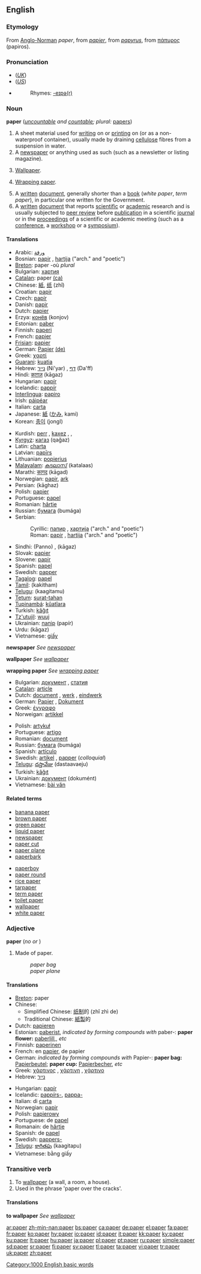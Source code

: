 ==English==
{{wikipedia}}
{{rank|particular|charge|church|604|paper|object|faith|gentleman}}

===Etymology===
From [[Anglo-Norman]] ''paper'', from {{OF.}} ''[[papier]]'', from {{L.}} ''[[papyrus]]'', from {{Gr.}} [[πάπυρος]] (papiros).

===Pronunciation===
*(''[[Received Pronunciation|UK]]'') {{IPA|/ˈpeɪpə/}}
*(''[[General American|US]]'') {{IPA|/ˈpeɪpɚ/}}
*{{audio|en-us-paper.ogg|Audio (US)}}
*:Rhymes: [[Rhymes:English:-eɪpə(r)|-eɪpə(r)]]

===Noun===
'''paper''' (''[[uncountable]] and [[countable]]; plural:'' [[papers]])

# A sheet material used for [[write|writing]] on or [[print]]ing on (or as a non-waterproof container), usually made by  draining [[cellulose]] fibres from a suspension in water.
# A [[newspaper]] or anything used as such (such as a newsletter or listing magazine).
# {{uncountable}} [[Wallpaper]].
# {{uncountable}} [[Wrapping paper]].
# A [[written]] [[document]], generally shorter than a [[book]] (''white paper'', ''term paper''), in particular one written for the Government.
# A [[written]] [[document]] that reports [[scientific]] or [[academic]] research and is usually subjected to [[peer review]] before [[publication]] in a scientific [[journal]] or in the [[proceedings]] of a scientific or academic meeting (such as a [[conference]], a [[workshop]] or a [[symposium]]).

====Translations====

{{trans-top|material for writing on}}
*Arabic: [[ورقة]] {{f}}
*Bosnian: [[papir]] {{m}}, [[hartija]] {{f}} ("arch." and "poetic")
*[[Breton]]: paper {{m}} -où ''plural''<!--the following is not a definition of the English word "paper": [[paperenn]] {{f}} -où ''(a sheet of paper)''-->
*Bulgarian: [[хартия]] {{f}}
*[[Catalan]]: paper {{m}} [[:ca:paper|(ca)]]
*Chinese: [[紙]], [[纸]] (zhǐ)
*Croatian: [[papir]] {{m}}
*Czech: [[papír]] {{m}}
*Danish: [[papir]]
*Dutch: [[papier]] {{n}}
*Erzya: [[конёв]] (konjov)
*Estonian: [[paber]]
*Finnish: [[paperi]]
*French: [[papier]] {{m}}
*[[Frisian]]: [[papier]] {{n}}
*German: [[Papier]] {{n}} [[:de:Papier|(de)]]
*Greek: [[χαρτί]] {{n}}
*[[Guarani]]: [[kuatia]]
*Hebrew: [[נייר]] (Ni'yar) {{m}}, [[דף]] (Da'ff) {{m}}
*Hindi: [[काग़ज़]] (kā<u>g</u>az) {{m}}
*Hungarian: [[papír]]
*Icelandic: [[pappír]] {{m}}
*[[Interlingua]]: [[papiro]]
*Irish: [[páipéar]]
*Italian: [[carta]] {{f}}
*Japanese: [[紙]] ([[かみ]], kami)
*Korean: [[종이]] (jongI)
{{trans-mid}}
*Kurdish: [[perr]] {{m}}, [[kaxez]] {{f}}, {{KUchar|[[کاغه‌ز]]}}, {{KUchar|[[قاقه‌ز]]}}
*[[Kyrgyz]]: [[кагаз]] (qağaz)
*Latin: [[charta]] {{f}}
*Latvian: [[papīrs]] {{m}}
*Lithuanian: [[popierius]]
*[[Malayalam]]: [[കടലാസ്]] (katalaas)
*Marathi: [[कागद]] (kāgad)
*Norwegian: [[papir]], [[ark]]
*Persian: {{FAchar|[[كاغذ]]}} (kāghaz)
*Polish: [[papier]] {{m}}
*Portuguese: [[papel]] {{m}}
*Romanian: [[hârtie]] {{f}}
*Russian: [[бумага]] (bumága) {{f}}
*Serbian:
*:Cyrillic: [[папир]] {{m}}, [[хартија]] {{f}} ("arch." and "poetic")
*:Roman: [[papir]] {{m}}, [[hartija]] {{f}} ("arch." and "poetic")
*Sindhi: {{SDchar|[[پنو]]}} (Panno) {{m}}, {{SDchar|[[ڪاغذ]]}} (kā<u>g</u>az) {{m}}
*Slovak: [[papier]] {{m}}
*Slovene: [[papir]] {{m}}
*Spanish: [[papel]] {{m}}
*Swedish: [[papper]] {{n}}
*[[Tagalog]]: [[papel]]
*[[Tamil]]: {{t|ta|காகிதம்|xs=Tamil}}(kakitham)
*[[Telugu]]: {{t|te|కాగితము}}(kaagitamu)
*[[Tetum]]: [[surat-tahan]]
*[[Tupinambá]]: [[kûatîara]]
*Turkish: [[kâğıt]]
*[[Tz'utujil]]: [[wuuj]]
*Ukrainian: [[папір]] (papír) {{m}}
*Urdu: {{URchar|[[کاغذ]]}} (kā<u>g</u>az) {{m}}
*Vietnamese: [[giấy]]
{{trans-bottom}}

<!--the translations that were here have been moved to "newspaper"-->
'''newspaper'''
''See [[newspaper]]''

<!--the translations that were here have been moved to "wallpaper"-->
'''wallpaper'''
''See [[wallpaper]]''

<!--the translations that were here have been moved to "wrapping paper"-->
'''wrapping paper'''
''See [[wrapping paper]]''

{{trans-top|written document}}
*Bulgarian: [[документ]] {{m}}, [[статия]] {{f}}
*[[Catalan]]: [[article]] {{m}}
*Dutch: [[document]] {{n}}, [[werk]] {{n}}, [[eindwerk]] {{n}}
*German: [[Papier]] {{n}}, [[Dokument]] {{n}}
*Greek: [[:el:έγγραφο|έγγραφο]] {{n}}
*Norweigan: [[artikkel]] {{m}}
{{trans-mid}}
*Polish: [[artykuł]] {{m}}
*Portuguese: [[artigo]] {{m}}
*Romanian: [[document]] {{n}}
*Russian: [[бумага]] (bumága) {{f}}
*Spanish: [[artículo]] {{m}}
*Swedish: [[artikel]] {{c}}, [[papper]] {{n}} (''colloquial'')
*[[Telugu]]: [[దస్తావేజు]] (dastaavaeju)
*Turkish: [[kâğıt]]
*Ukrainian: [[документ]] (dokumént) {{m}}
*Vietnamese: [[bài văn]]
{{trans-bottom}}

====Related terms====
{{top2}}
*[[banana paper]]
*[[brown paper]]
*[[green paper]]<!--political term-->
*[[liquid paper]]
*[[newspaper]]
*[[paper cut]]
*[[paper plane]]
*[[paperbark]]
{{mid2}}
*[[paperboy]]
*[[paper round]]
*[[rice paper]]
*[[tarpaper]]
*[[term paper]]
*[[toilet paper]]
*[[wallpaper]]
*[[white paper]]<!--political term-->
{{bottom2}}

===Adjective===
'''paper''' (''no {{compar}} or {{superl}}'')

# Made of paper.
#:''paper bag''
#:''paper plane''
<!--this is the same as the above: #Origami piece: ''paper plane'', ''paper box''.-->

====Translations====
{{top}}
*[[Breton]]: paper
*Chinese:
**Simplified Chinese: [[纸]][[制]]的 (zhǐ zhì de)
**Traditional Chinese: [[紙]][[製]]的
*Dutch: [[papieren]]
*Estonian: [[paber]]ist, ''indicated by forming compounds with'' paber-: '''paper flower:''' [[paberlill]],, ''etc''
*Finnish: [[paperinen]]
*French: en [[papier]], de papier
*German: ''indicated by forming compounds with'' Papier-: '''paper bag:''' [[Papierbeutel]]; '''paper cup:''' [[Papierbecher]], ''etc''
*Greek: [[:el:χάρτινος|χάρτινος]] {{m}}, [[:el:χάρτινος|χάρτινη]] {{f}}, [[:el:χάρτινος|χάρτινο]] {{n}}
*Hebrew: [[נייר]]
{{mid}}
*Hungarian: [[papír]]
*Icelandic: [[pappírs-]], [[pappa-]]
*Italian: di [[carta]]
*Norwegian: [[papir]]
*Polish: [[papierowy]] {{m}}
*Portuguese: de [[papel]]
*Romanain: de [[hârtie]]
*Spanish: de [[papel]]
*Swedish: [[pappers-]]
*[[Telugu]]: [[కాగితపు]] (kaagitapu)
*Vietnamese: bằng giấy
{{bottom}}

===Transitive verb===
{{rfc-trverb|Transitive verb}}
{{en-verb}}

# To [[wallpaper]] (a wall, a room, a house).
# Used in the phrase 'paper over the cracks'.

====Translations====

'''to wallpaper'''
''See [[wallpaper]]''

[[Category:1000 English basic words]]

[[ar:paper]]
[[zh-min-nan:paper]]
[[bs:paper]]
[[ca:paper]]
[[de:paper]]
[[el:paper]]
[[fa:paper]]
[[fr:paper]]
[[ko:paper]]
[[hy:paper]]
[[io:paper]]
[[id:paper]]
[[it:paper]]
[[kk:paper]]
[[ky:paper]]
[[ku:paper]]
[[lt:paper]]
[[hu:paper]]
[[ja:paper]]
[[pl:paper]]
[[pt:paper]]
[[ru:paper]]
[[simple:paper]]
[[sd:paper]]
[[sr:paper]]
[[fi:paper]]
[[sv:paper]]
[[tl:paper]]
[[ta:paper]]
[[vi:paper]]
[[tr:paper]]
[[uk:paper]]
[[zh:paper]]